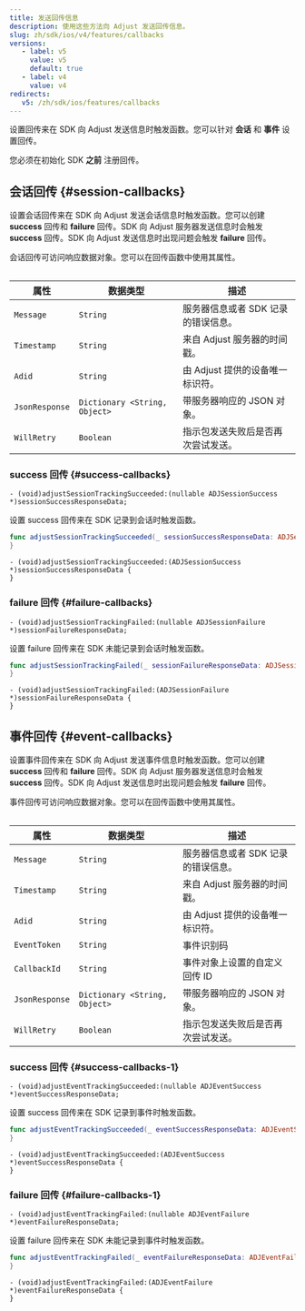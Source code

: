 ```yaml
---
title: 发送回传信息
description: 使用这些方法向 Adjust 发送回传信息。
slug: zh/sdk/ios/v4/features/callbacks
versions:
   - label: v5
     value: v5
     default: true
   - label: v4
     value: v4
redirects:
   v5: /zh/sdk/ios/features/callbacks
---
```


设置回传来在 SDK 向 Adjust 发送信息时触发函数。您可以针对 **会话** 和 **事件** 设置回传。

<Callout type="important">

您必须在初始化 SDK **之前** 注册回传。

</Callout>

## 会话回传 {#session-callbacks}

设置会话回传来在 SDK 向 Adjust 发送会话信息时触发函数。您可以创建 **success** 回传和 **failure** 回传。SDK 向 Adjust 服务器发送信息时会触发 **success** 回传。SDK 向 Adjust 发送信息时出现问题会触发 **failure** 回传。

会话回传可访问响应数据对象。您可以在回传函数中使用其属性。

<Table>

| 属性           | 数据类型                      | 描述                                |
| -------------- | ----------------------------- | ----------------------------------- |
| `Message`      | `String`                      | 服务器信息或者 SDK 记录的错误信息。 |
| `Timestamp`    | `String`                      | 来自 Adjust 服务器的时间戳。        |
| `Adid`         | `String`                      | 由 Adjust 提供的设备唯一标识符。    |
| `JsonResponse` | `Dictionary <String, Object>` | 带服务器响应的 JSON 对象。          |
| `WillRetry`    | `Boolean`                     | 指示包发送失败后是否再次尝试发送。  |

</Table>

### success 回传 {#success-callbacks}

<CodeBlock title="方法签名">

```objc
- (void)adjustSessionTrackingSucceeded:(nullable ADJSessionSuccess *)sessionSuccessResponseData;
```

</CodeBlock>

设置 success 回传来在 SDK 记录到会话时触发函数。

<Tabs>
<Tab title="Swift" sync="swift">

```swift
func adjustSessionTrackingSucceeded(_ sessionSuccessResponseData: ADJSessionSuccess?) {
}
```

</Tab>
<Tab title="Objective-C" sync="objc">

```objc
- (void)adjustSessionTrackingSucceeded:(ADJSessionSuccess *)sessionSuccessResponseData {
}
```

</Tab>
</Tabs>

### failure 回传 {#failure-callbacks}

<CodeBlock title="方法签名">

```objc
- (void)adjustSessionTrackingFailed:(nullable ADJSessionFailure *)sessionFailureResponseData;
```

</CodeBlock>

设置 failure 回传来在 SDK 未能记录到会话时触发函数。

<Tabs>
<Tab title="Swift" sync="swift">

```swift
func adjustSessionTrackingFailed(_ sessionFailureResponseData: ADJSessionFailure?) {
}
```

</Tab>
<Tab title="Objective-C" sync="objc">

```objc
- (void)adjustSessionTrackingFailed:(ADJSessionFailure *)sessionFailureResponseData {
}
```

</Tab>
</Tabs>

## 事件回传 {#event-callbacks}

设置事件回传来在 SDK 向 Adjust 发送事件信息时触发函数。您可以创建 **success** 回传和 **failure** 回传。SDK 向 Adjust 服务器发送信息时会触发 **success** 回传。SDK 向 Adjust 发送信息时出现问题会触发 **failure** 回传。

事件回传可访问响应数据对象。您可以在回传函数中使用其属性。

<Table>

| 属性           | 数据类型                      | 描述                                |
| -------------- | ----------------------------- | ----------------------------------- |
| `Message`      | `String`                      | 服务器信息或者 SDK 记录的错误信息。 |
| `Timestamp`    | `String`                      | 来自 Adjust 服务器的时间戳。        |
| `Adid`         | `String`                      | 由 Adjust 提供的设备唯一标识符。    |
| `EventToken`   | `String`                      | 事件识别码                          |
| `CallbackId`   | `String`                      | 事件对象上设置的自定义回传 ID       |
| `JsonResponse` | `Dictionary <String, Object>` | 带服务器响应的 JSON 对象。          |
| `WillRetry`    | `Boolean`                     | 指示包发送失败后是否再次尝试发送。  |

</Table>

### success 回传 {#success-callbacks-1}

<CodeBlock title="方法签名">

```objc
- (void)adjustEventTrackingSucceeded:(nullable ADJEventSuccess *)eventSuccessResponseData;
```

</CodeBlock>

设置 success 回传来在 SDK 记录到事件时触发函数。

<Tabs>
<Tab title="Swift" sync="swift">

```swift
func adjustEventTrackingSucceeded(_ eventSuccessResponseData: ADJEventSuccess?) {
}
```

</Tab>
<Tab title="Objective-C" sync="objc">

```objc
- (void)adjustEventTrackingSucceeded:(ADJEventSuccess *)eventSuccessResponseData {
}
```

</Tab>
</Tabs>

### failure 回传 {#failure-callbacks-1}

<CodeBlock title="方法签名">

```objc
- (void)adjustEventTrackingFailed:(nullable ADJEventFailure *)eventFailureResponseData;
```

</CodeBlock>

设置 failure 回传来在 SDK 未能记录到事件时触发函数。

<Tabs>
<Tab title="Swift" sync="swift">

```swift
func adjustEventTrackingFailed(_ eventFailureResponseData: ADJEventFailure?) {
}
```

</Tab>
<Tab title="Objective-C" sync="objc">

```objc
- (void)adjustEventTrackingFailed:(ADJEventFailure *)eventFailureResponseData {
}
```

</Tab>
</Tabs>
